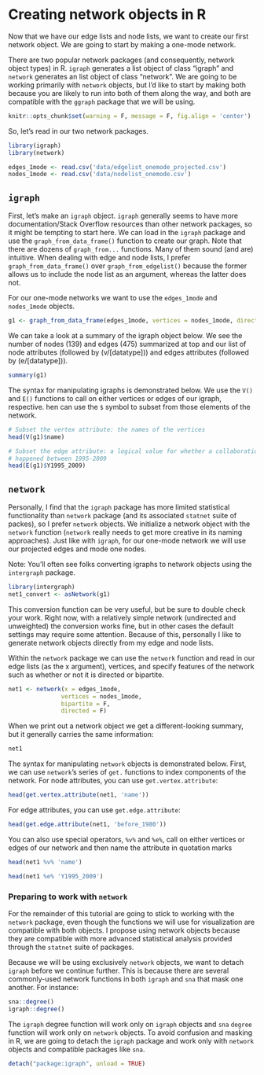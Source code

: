 # Creating network objects in R

Now that we have our edge lists and node lists, we want to create our first network object. We are going to start by making a one-mode network.  

There are two popular network packages (and consequently, network object types) in R. `igraph` generates a list object of class "igraph" and `network` generates an list object of class "network". We are going to be working primarily with `network` objects, but I'd like to start by making both because you are likely to run into both of them along the way, and both are compatible with the `ggraph` package that we will be using. 

```r
knitr::opts_chunk$set(warning = F, message = F, fig.align = 'center')
```

So, let's read in our two network packages.

```r
library(igraph)
library(network)
```


```r
edges_1mode <- read.csv('data/edgelist_onemode_projected.csv')
nodes_1mode <- read.csv('data/nodelist_onemode.csv')
```

## `igraph` 

First, let's make an `igraph` object. `igraph` generally seems to have more documentation/Stack Overflow resources than other network packages, so it might be tempting to start here. We can load in the `igraph` package and use the `graph_from_data_frame()` function to create our graph. Note that there are dozens of `graph_from...` functions. Many of them sound (and are) intuitive. When dealing with edge and node lists, I prefer `graph_from_data_frame()` over `graph_from_edgelist()` because the former allows us to include the node list as an argument, whereas the latter does not.

For our one-mode networks we want to use the `edges_1mode` and `nodes_1mode` objects. 

```r
g1 <- graph_from_data_frame(edges_1mode, vertices = nodes_1mode, directed = F)
```

We can take a look at a summary of the igraph object below. We see the number of nodes (139) and edges (475) summarized at top and our list of node attributes (followed by (v/[datatype])) and edges attributes (followed by (e/[datatype])).

```r
summary(g1)
```

The syntax for manipulating igraphs is demonstrated below. We use the `V()` and `E()` functions to call on either vertices or edges of our igraph, respective. hen can use the `$` symbol to subset from those elements of the network.  

```r
# Subset the vertex attribute: the names of the vertices
head(V(g1)$name)
```

```r
# Subset the edge attribute: a logical value for whether a collaboration
# happened between 1995-2009
head(E(g1)$Y1995_2009)
```

## `network`

Personally, I find that the `igraph` package has more limited statistical functionality than `network` package (and its associated `statnet` suite of packes), so I prefer `network` objects. We initialize a network object with the `network` function (`network` really needs to get more creative in its naming approaches). Just like with `igraph`, for our one-mode network we will use our projected edges and mode one nodes. 

Note: You'll often see folks converting igraphs to network objects using the `intergraph` package. 

```r
library(intergraph)
net1_convert <- asNetwork(g1)
```

This conversion function can be very useful, but be sure to double check your work. Right now, with a relatively simple network (undirected and unweighted) the conversion works fine, but in other cases the default settings may require some attention. Because of this, personally I like to generate network objects directly from my edge and node lists.  

Within the `network` package we can use the `network` function and read in our edge lists (as the x argument), vertices, and specify features of the network such as whether or not it is directed or bipartite. 

```r
net1 <- network(x = edges_1mode, 
               vertices = nodes_1mode,
               bipartite = F,  
               directed = F)
```

When we print out a network object we get a different-looking summary, but it generally carries the same information: 

```r
net1
```

The syntax for manipulating `network` objects is demonstrated below. First, we can use `network`'s series of `get.` functions to index components of the network. For node attributes, you can use `get.vertex.attribute`:

```r
head(get.vertex.attribute(net1, 'name'))
```

For edge attributes, you can use `get.edge.attribute`:

```r
head(get.edge.attribute(net1, 'before_1980'))
```

You can also use special operators, `%v%` and `%e%`,  call on either vertices or edges of our network and then name the attribute in quotation marks 

```r
head(net1 %v% 'name')
```

```r
head(net1 %e% 'Y1995_2009')
```


### Preparing to work with `network`  

For the remainder of this tutorial are going to stick to working with the `network` package, even though the functions we will use for visualization are compatible with both objects. I propose using network objects because they are compatible with more advanced statistical analysis provided through the `statnet` suite of packages. 

Because we will be using exclusively `network` objects, we want to detach `igraph` before we continue further. This is because there are several commonly-used network functions in both `igraph` and `sna` that mask one another. For instance:

```r
sna::degree()
igraph::degree()
```

The `igraph` degree function will work only on `igraph` objects and `sna` `degree` function will work only on `network` objects. To avoid confusion and masking in R, we are going to detach the `igraph` package and work only with `network` objects and compatible packages like `sna`.  

```r
detach("package:igraph", unload = TRUE)
```



